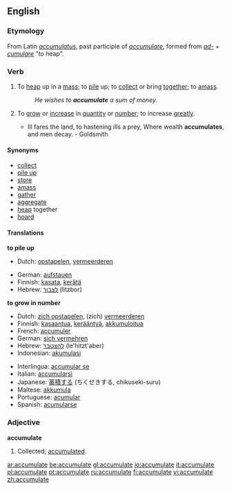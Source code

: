 ==English==
===Etymology===
From Latin ''[[accumulatus]]'', past participle of ''[[accumulare]]'', formed from ''[[ad-]]'' + ''[[cumulare]]'' "to heap".

===Verb===
{{en-verb|accumulat|ing}}

# {{transitive}} To [[heap]] up in a [[mass]]; to [[pile]] up; to [[collect]] or bring [[together]]; to [[amass]].
#: ''He wishes to '''accumulate''' a sum of money.''
# {{intransitive}} To [[grow]] or [[increase]] in [[quantity]] or [[number]]; to increase [[greatly]].
#* Ill fares the land, to hastening ills a prey, Where wealth '''accumulates''', and men decay. - Goldsmith

====Synonyms====
* [[collect]]
* [[pile up]]
* [[store]]
* [[amass]]
* [[gather]]
* [[aggregate]]
* [[heap]] together
* [[hoard]]

====Translations====
'''to pile up'''
{{top}}
* Dutch: [[opstapelen]], [[vermeerderen]]
{{mid}}
* German: [[aufstauen]]
* Finnish: [[kasata]], [[kerätä]]
* Hebrew: [[לצבור]] (litzbor)
{{bottom}}

'''to grow in number'''
{{top}}
* Dutch: [[zich opstapelen]], (zich) [[vermeerderen]]
* Finnish: [[kasaantua]], [[kerääntyä]], [[akkumuloitua]]
* French: [[accumuler]]
* German: [[sich vermehren]]
* Hebrew: [[להצטבר]] (le'hitzt'aber)
* Indonesian: [[akumulasi]]
{{mid}}
* Interlingua: [[accumular se]]
* Italian: [[accumularsi]]
* Japanese: [[蓄積する]] (ちくせきする, chikuseki-suru)
* Maltese: [[akkumula]] 
* Portuguese: [[acumular]]
* Spanish: [[acumularse]]
{{bottom}}

===Adjective===
'''accumulate'''
# {{rare}} Collected; [[accumulated]].

[[ar:accumulate]]
[[be:accumulate]]
[[gl:accumulate]]
[[io:accumulate]]
[[it:accumulate]]
[[pl:accumulate]]
[[pt:accumulate]]
[[ru:accumulate]]
[[fi:accumulate]]
[[vi:accumulate]]
[[zh:accumulate]]